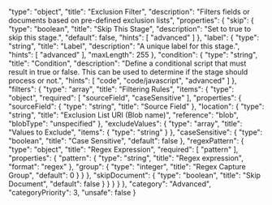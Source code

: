   "type": "object",
  "title": "Exclusion Filter",
  "description": "Filters fields or documents based on pre-defined exclusion lists",
  "properties": {
    "skip": {
      "type": "boolean",
      "title": "Skip This Stage",
      "description": "Set to true to skip this stage.",
      "default": false,
      "hints": [
        "advanced"
      ]
    },
    "label": {
      "type": "string",
      "title": "Label",
      "description": "A unique label for this stage.",
      "hints": [
        "advanced"
      ],
      "maxLength": 255
    },
    "condition": {
      "type": "string",
      "title": "Condition",
      "description": "Define a conditional script that must result in true or false. This can be used to determine if the stage should process or not.",
      "hints": [
        "code",
        "code/javascript",
        "advanced"
      ]
    },
    "filters": {
      "type": "array",
      "title": "Filtering Rules",
      "items": {
        "type": "object",
        "required": [
          "sourceField",
          "caseSensitive"
        ],
        "properties": {
          "sourceField": {
            "type": "string",
            "title": "Source Field"
          },
          "location": {
            "type": "string",
            "title": "Exclusion List URI (Blob name)",
            "reference": "blob",
            "blobType": "unspecified"
          },
          "excludeValues": {
            "type": "array",
            "title": "Values to Exclude",
            "items": {
              "type": "string"
            }
          },
          "caseSensitive": {
            "type": "boolean",
            "title": "Case Sensitive",
            "default": false
          },
          "regexPattern": {
            "type": "object",
            "title": "Regex Expression",
            "required": [
              "pattern"
            ],
            "properties": {
              "pattern": {
                "type": "string",
                "title": "Regex expression",
                "format": "regex"
              },
              "group": {
                "type": "integer",
                "title": "Regex Capture Group",
                "default": 0
              }
            }
          },
          "skipDocument": {
            "type": "boolean",
            "title": "Skip Document",
            "default": false
          }
        }
      }
    }
  },
  "category": "Advanced",
  "categoryPriority": 3,
  "unsafe": false
}
